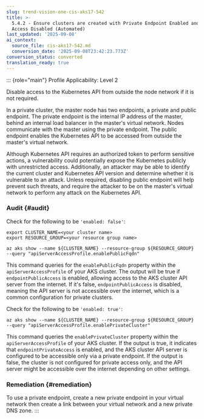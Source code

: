 ```yaml
---
slug: trend-vision-one-cis-aks17-542
title: >-
  5.4.2 - Ensure clusters are created with Private Endpoint Enabled and Public
  Access Disabled (Automated)
last_updated: '2025-09-08'
ai_context:
  source_file: cis-aks17-542.md
  conversion_date: '2025-09-08T23:42:23.773Z'
conversion_status: converted
translation_ready: true
---
```


::: {role="main"}
Profile Applicability: Level 2

Disable access to the Kubernetes API from outside the node network if it is not required.

In a private cluster, the master node has two endpoints, a private and public endpoint. The private endpoint is the internal IP address of the master, behind an internal load balancer in the master's virtual network. Nodes communicate with the master using the private endpoint. The public endpoint enables the Kubernetes API to be accessed from outside the master's virtual network.

Although Kubernetes API requires an authorized token to perform sensitive actions, a vulnerability could potentially expose the Kubernetes publicly with unrestricted access. Additionally, an attacker may be able to identify the current cluster and Kubernetes API version and determine whether it is vulnerable to an attack. Unless required, disabling public endpoint will help prevent such threats, and require the attacker to be on the master's virtual network to perform any attack on the Kubernetes API.

### Audit {#audit}

Check for the following to be `'enabled: false'`:

``` codeblock
export CLUSTER_NAME=<your cluster name>
export RESOURCE_GROUP=<your resource group name>
     
az aks show --name ${CLUSTER_NAME} --resource-group ${RESOURCE_GROUP} 
--query "apiServerAccessProfile.enablePublicFqdn"
```

This command queries for the `enablePublicFqdn` property within the `apiServerAccessProfile` of your AKS cluster. The output will be true if `endpointPublicAccess` is enabled, allowing access to the AKS cluster API server from the internet. If it's false, `endpointPublicAccess` is disabled, meaning the API server is not accessible over the internet, which is a common configuration for private clusters.

Check for the following to be `'enabled: true'`:

``` codeblock
az aks show --name ${CLUSTER_NAME} --resource-group ${RESOURCE_GROUP} 
--query "apiServerAccessProfile.enablePrivateCluster"
```

This command queries the `enablePrivateCluster` property within the `apiServerAccessProfile` of your AKS cluster. If the output is true, it indicates that `endpointPrivateAccess` is enabled, and the AKS cluster API server is configured to be accessible only via a private endpoint. If the output is false, the cluster is not configured for private access only, and the API server might be accessible over the internet depending on other settings.

### Remediation {#remediation}

To use a private endpoint, create a new private endpoint in your virtual network then create a link between your virtual network and a new private DNS zone.
:::
